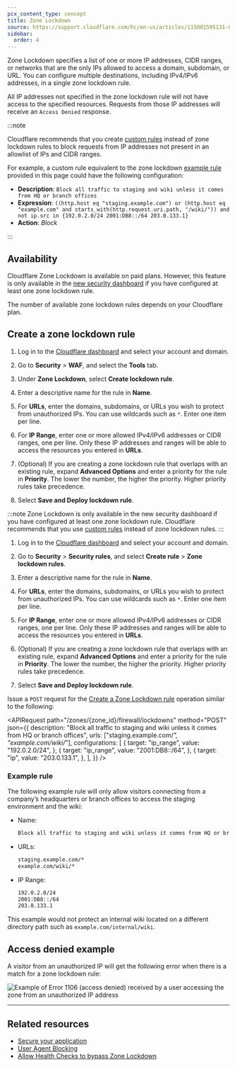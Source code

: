 ```yaml
---
pcx_content_type: concept
title: Zone Lockdown
source: https://support.cloudflare.com/hc/en-us/articles/115001595131-Understanding-Cloudflare-Zone-Lockdown
sidebar:
  order: 4
---
```



Zone Lockdown specifies a list of one or more IP addresses, CIDR ranges, or networks that are the only IPs allowed to access a domain, subdomain, or URL. You can configure multiple destinations, including IPv4/IPv6 addresses, in a single zone lockdown rule.

All IP addresses not specified in the zone lockdown rule will not have access to the specified resources. Requests from those IP addresses will receive an `Access Denied` response.

:::note

Cloudflare recommends that you create [custom rules](/waf/custom-rules/) instead of zone lockdown rules to block requests from IP addresses not present in an allowlist of IPs and CIDR ranges.

For example, a custom rule equivalent to the zone lockdown [example rule](#example-rule) provided in this page could have the following configuration:

- **Description**: `Block all traffic to staging and wiki unless it comes from HQ or branch offices`
- **Expression**: `((http.host eq "staging.example.com") or (http.host eq "example.com" and starts_with(http.request.uri.path, "/wiki/")) and not ip.src in {192.0.2.0/24 2001:DB8::/64 203.0.133.1}`
- **Action**: _Block_

:::

## Availability

Cloudflare Zone Lockdown is available on paid plans. However, this feature is only available in the [new security dashboard](/security/) if you have configured at least one zone lockdown rule.

The number of available zone lockdown rules depends on your Cloudflare plan.

<FeatureTable id="security.x_zone_lockdown_rules" />

## Create a zone lockdown rule

<Tabs syncKey="dashNewNav"> <TabItem label="Old dashboard">

1. Log in to the [Cloudflare dashboard](https://dash.cloudflare.com/) and select your account and domain.

2. Go to **Security** > **WAF**, and select the **Tools** tab.

3. Under **Zone Lockdown**, select **Create lockdown rule**.

4. Enter a descriptive name for the rule in **Name**.

5. For **URLs**, enter the domains, subdomains, or URLs you wish to protect from unauthorized IPs. You can use wildcards such as `*`. Enter one item per line.

6. For **IP Range**, enter one or more allowed IPv4/IPv6 addresses or CIDR ranges, one per line. Only these IP addresses and ranges will be able to access the resources you entered in **URLs**.

7. (Optional) If you are creating a zone lockdown rule that overlaps with an existing rule, expand **Advanced Options** and enter a priority for the rule in **Priority**. The lower the number, the higher the priority. Higher priority rules take precedence.

8. Select **Save and Deploy lockdown rule**.

</TabItem> <TabItem label="New dashboard" icon="rocket">

:::note
Zone Lockdown is only available in the new security dashboard if you have configured at least one zone lockdown rule. Cloudflare recommends that you use [custom rules](/waf/custom-rules/) instead of zone lockdown rules.
:::

1. Log in to the [Cloudflare dashboard](https://dash.cloudflare.com/) and select your account and domain.

2. Go to **Security** > **Security rules**, and select **Create rule** > **Zone lockdown rules**.

3. Enter a descriptive name for the rule in **Name**.

4. For **URLs**, enter the domains, subdomains, or URLs you wish to protect from unauthorized IPs. You can use wildcards such as `*`. Enter one item per line.

5. For **IP Range**, enter one or more allowed IPv4/IPv6 addresses or CIDR ranges, one per line. Only these IP addresses and ranges will be able to access the resources you entered in **URLs**.

6. (Optional) If you are creating a zone lockdown rule that overlaps with an existing rule, expand **Advanced Options** and enter a priority for the rule in **Priority**. The lower the number, the higher the priority. Higher priority rules take precedence.

7. Select **Save and Deploy lockdown rule**.

</TabItem> <TabItem label="API">

Issue a `POST` request for the [Create a Zone Lockdown rule](/api/resources/firewall/subresources/lockdowns/methods/create/) operation similar to the following:

<APIRequest
	path="/zones/{zone_id}/firewall/lockdowns"
	method="POST"
	json={{
		description:
			"Block all traffic to staging and wiki unless it comes from HQ or branch offices",
		urls: ["staging.example.com/*", "example.com/wiki/*"],
		configurations: [
			{
				target: "ip_range",
				value: "192.0.2.0/24",
			},
			{
				target: "ip_range",
				value: "2001:DB8::/64",
			},
			{
				target: "ip",
				value: "203.0.133.1",
			},
		],
	}}
/>

</TabItem> </Tabs>

### Example rule

The following example rule will only allow visitors connecting from a company’s headquarters or branch offices to access the staging environment and the wiki:

- Name:

  ```txt
  Block all traffic to staging and wiki unless it comes from HQ or branch offices
  ```

- URLs:

  ```txt
  staging.example.com/*
  example.com/wiki/*
  ```

- IP Range:

  ```txt
  192.0.2.0/24
  2001:DB8::/64
  203.0.133.1
  ```

This example would not protect an internal wiki located on a different directory path such as `example.com/internal/wiki`.

## Access denied example

A visitor from an unauthorized IP will get the following error when there is a match for a zone lockdown rule:

![Example of Error 1106 (access denied) received by a user accessing the zone from an unauthorized IP address](~/assets/images/waf/tools/zone-lockdown-rule-error-1106-access-denied.png)

---

## Related resources

- [Secure your application](/learning-paths/application-security/account-security/)
- [User Agent Blocking](/waf/tools/user-agent-blocking/)
- [Allow Health Checks to bypass Zone Lockdown](/health-checks/how-to/zone-lockdown/)
